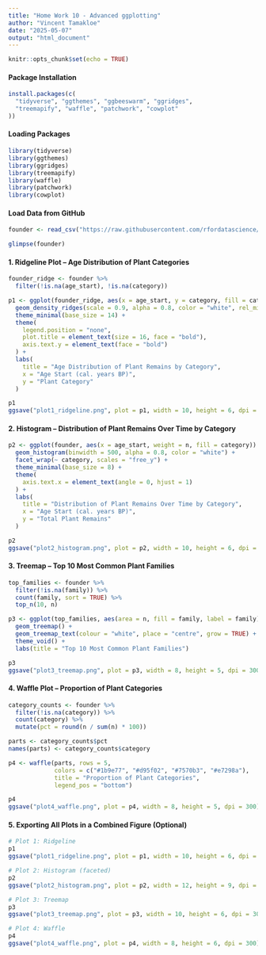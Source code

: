 ```yaml
---
title: "Home Work 10 - Advanced ggplotting"
author: "Vincent Tamakloe"
date: "2025-05-07"
output: "html_document"
---
```


```r
knitr::opts_chunk$set(echo = TRUE)
```

#### Package Installation
```r
install.packages(c(
  "tidyverse", "ggthemes", "ggbeeswarm", "ggridges",
  "treemapify", "waffle", "patchwork", "cowplot"
))
```

#### Loading Packages
```r
library(tidyverse)
library(ggthemes)
library(ggridges)
library(treemapify)
library(waffle)
library(patchwork)
library(cowplot)
```

#### Load Data from GitHub
```r
founder <- read_csv("https://raw.githubusercontent.com/rfordatascience/tidytuesday/master/data/2023/2023-04-18/founder_crops.csv")

glimpse(founder)
```

#### 1. Ridgeline Plot – Age Distribution of Plant Categories
```r
founder_ridge <- founder %>%
  filter(!is.na(age_start), !is.na(category))

p1 <- ggplot(founder_ridge, aes(x = age_start, y = category, fill = category)) +
  geom_density_ridges(scale = 0.9, alpha = 0.8, color = "white", rel_min_height = 0.01) +
  theme_minimal(base_size = 14) +
  theme(
    legend.position = "none",
    plot.title = element_text(size = 16, face = "bold"),
    axis.text.y = element_text(face = "bold")
  ) +
  labs(
    title = "Age Distribution of Plant Remains by Category",
    x = "Age Start (cal. years BP)",
    y = "Plant Category"
  )

p1
ggsave("plot1_ridgeline.png", plot = p1, width = 10, height = 6, dpi = 300)
```

#### 2.  Histogram – Distribution of Plant Remains Over Time by Category
```r
p2 <- ggplot(founder, aes(x = age_start, weight = n, fill = category)) +
  geom_histogram(binwidth = 500, alpha = 0.8, color = "white") +
  facet_wrap(~ category, scales = "free_y") +
  theme_minimal(base_size = 8) +
  theme(
    axis.text.x = element_text(angle = 0, hjust = 1)
  ) +
  labs(
    title = "Distribution of Plant Remains Over Time by Category",
    x = "Age Start (cal. years BP)",
    y = "Total Plant Remains"
  )

p2
ggsave("plot2_histogram.png", plot = p2, width = 10, height = 6, dpi = 300)
```

#### 3. Treemap – Top 10 Most Common Plant Families
```r
top_families <- founder %>%
  filter(!is.na(family)) %>%
  count(family, sort = TRUE) %>%
  top_n(10, n)

p3 <- ggplot(top_families, aes(area = n, fill = family, label = family)) +
  geom_treemap() +
  geom_treemap_text(colour = "white", place = "centre", grow = TRUE) +
  theme_void() +
  labs(title = "Top 10 Most Common Plant Families")

p3
ggsave("plot3_treemap.png", plot = p3, width = 8, height = 5, dpi = 300)
```

#### 4. Waffle Plot – Proportion of Plant Categories
```r
category_counts <- founder %>%
  filter(!is.na(category)) %>%
  count(category) %>%
  mutate(pct = round(n / sum(n) * 100))

parts <- category_counts$pct
names(parts) <- category_counts$category

p4 <- waffle(parts, rows = 5,
             colors = c("#1b9e77", "#d95f02", "#7570b3", "#e7298a"),
             title = "Proportion of Plant Categories",
             legend_pos = "bottom")

p4
ggsave("plot4_waffle.png", plot = p4, width = 8, height = 5, dpi = 300)

```

#### 5. Exporting All Plots in a Combined Figure (Optional)
```r

# Plot 1: Ridgeline
p1
ggsave("plot1_ridgeline.png", plot = p1, width = 10, height = 6, dpi = 300)

# Plot 2: Histogram (faceted)
p2
ggsave("plot2_histogram.png", plot = p2, width = 12, height = 9, dpi = 300)

# Plot 3: Treemap
p3
ggsave("plot3_treemap.png", plot = p3, width = 10, height = 6, dpi = 300)

# Plot 4: Waffle
p4
ggsave("plot4_waffle.png", plot = p4, width = 8, height = 6, dpi = 300)

``` 